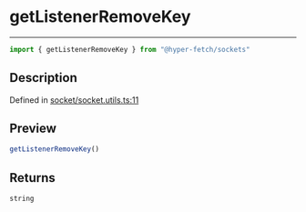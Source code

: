 

# getListenerRemoveKey

<div class="api-docs__separator" data-reactroot="">

---

</div><div class="api-docs__import" data-reactroot="">

```ts
import { getListenerRemoveKey } from "@hyper-fetch/sockets"
```

</div><div class="api-docs__section">

## Description

</div><div class="api-docs__description"><span class="api-docs__do-not-parse">



</span></div><p class="api-docs__definition">

Defined in [socket/socket.utils.ts:11](https://github.com/BetterTyped/hyper-fetch/blob/cc329b91/packages/sockets/src/socket/socket.utils.ts#L11)

</p><div class="api-docs__section">

## Preview

</div><div class="api-docs__preview fn">

```ts
getListenerRemoveKey()
```

</div><div class="api-docs__section">

## Returns

</div><div class="api-docs__returns">

```ts
string
```

</div>